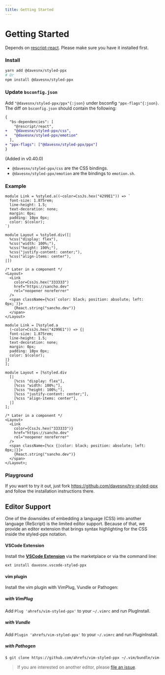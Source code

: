 ```yaml
---
title: Getting Started
---
```



# Getting Started

Depends on [rescript-react](https://github.com/rescript-lang/rescript-react). Please make sure you have it installed first.

### Install

```bash
yarn add @davesnx/styled-ppx
# Or
npm install @davesnx/styled-ppx
```

### Update `bsconfig.json`

Add `"@davesnx/styled-ppx/ppx"{:json}` under bsconfig `"ppx-flags"{:json}`.
The diff on `bsconfig.json` should contain the following:

```diff
{
  "bs-dependencies": [
    "@rescript/react",
+   "@davesnx/styled-ppx/css",
+   "@davesnx/styled-ppx/emotion"
  ],
+ "ppx-flags": ["@davesnx/styled-ppx/ppx"]
}
```

(Added in v0.40.0)
- `@davesnx/styled-ppx/css` are the CSS bindings.
- `@davesnx/styled-ppx/emotion` are the bindings to `emotion.sh`.

### Example

```rescript
module Link = %styled.a((~color=CssJs.hex("4299E1")) => `
  font-size: 1.875rem;
  line-height: 1.5;
  text-decoration: none;
  margin: 0px;
  padding: 10px 0px;
  color: $(color);
`)

module Layout = %styled.div([|
  %css("display: flex"),
  %css("width: 100%;"),
  %css("height: 100%;"),
  %css("justify-content: center;"),
  %css("align-items: center"),
|])

/* Later in a component */
<Layout>
  <Link
    color=CssJs.hex("333333")
    href="https://sancho.dev"
    rel="noopener noreferrer"
  />
  <span className={%cx(`color: black; position: absolute; left: 0px;`)}>
    {React.string("sancho.dev")}
  </span>
</Layout>
```
```reason
module Link = [%styled.a
  (~color=CssJs.hex("4299E1")) => {|
  font-size: 1.875rem;
  line-height: 1.5;
  text-decoration: none;
  margin: 0px;
  padding: 10px 0px;
  color: $(color);
|}
];

module Layout = [%styled.div
  [|
    [%css "display: flex"],
    [%css "width: 100%;"],
    [%css "height: 100%;"],
    [%css "justify-content: center;"],
    [%css "align-items: center"],
  |]
];

/* Later in a component */
<Layout>
  <Link
    color={CssJs.hex("333333")}
    href="https://sancho.dev"
    rel="noopener noreferrer"
  />
  <span className=[%cx {|color: black; position: absolute; left: 0px;|}]>
    {React.string("sancho.dev")}
  </span>
</Layout>;
```

### Playground
If you want to try it out, just fork https://github.com/davesnx/try-styled-ppx and follow the installation instructions there.

## Editor Support
One of the downsides of embedding a language (CSS) into another language (ReScript) is the limited editor support. Because of that, we provide an editor extension that brings syntax highlighting for the CSS inside the styled-ppx notation.

#### VSCode Extension

Install the **[VSCode Extension](https://marketplace.visualstudio.com/items?itemName=davesnx.vscode-styled-ppx)** via the marketplace or via the command line:

```bash
ext install davesnx.vscode-styled-ppx
```

#### vim plugin

Install the vim plugin with VimPlug, Vundle or Pathogen:

##### with VimPlug
Add `Plug 'ahrefs/vim-styled-ppx'` to your `~/.vimrc` and run PlugInstall.

##### with Vundle
Add `Plugin 'ahrefs/vim-styled-ppx'` to your `~/.vimrc` and run PluginInstall.

##### with Pathogen
```bash
$ git clone https://github.com/ahrefs/vim-styled-ppx ~/.vim/bundle/vim-log-highlighting
```

> If you are interested on another editor, please [file an issue](https://github.com/davesnx/styled-ppx/issues/new).

